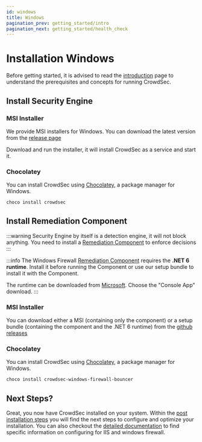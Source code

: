 ```yaml
---
id: windows
title: Windows
pagination_prev: getting_started/intro
pagination_next: getting_started/health_check
---
```


# Installation Windows

Before getting started, it is advised to read the [introduction](/unversioned/getting_started/introduction.mdx) page to understand the prerequisites and concepts for running CrowdSec.

## Install Security Engine 

### MSI Installer

We provide MSI installers for Windows. You can download the latest version from the [release page](https://github.com/crowdsecurity/crowdsec/releases/latest)

Download and run the installer, it will install CrowdSec as a service and start it.

### Chocolatey

You can install CrowdSec using [Chocolatey](https://chocolatey.org/), a package manager for Windows.

```bash
choco install crowdsec
```

## Install Remediation Component

:::warning
Security Engine by itself is a detection engine, it will not block anything. You need to install a [Remediation Component](/bouncers/intro.md) to enforce decisions
:::

:::info
The Windows Firewall [Remediation Component](/bouncers/intro.md) requires the **.NET 6 runtime**. Install it before running the Component or use our setup bundle to install it with the Component.

The runtime can be downloaded from [Microsoft](https://dotnet.microsoft.com/en-us/download/dotnet/6.0/runtime).
Choose the "Console App" download.
:::

### MSI Installer

You can download either a MSI (containing only the component) or a setup bundle (containing the component and the .NET 6 runtime) from the [github releases](https://github.com/crowdsecurity/cs-windows-firewall-bouncer/releases)


### Chocolatey

You can install CrowdSec using [Chocolatey](https://chocolatey.org/), a package manager for Windows.

```bash
choco install crowdsec-windows-firewall-bouncer
```

## Next Steps?

Great, you now have CrowdSec installed on your system. Within the [post installation steps](/getting_started/next_steps.mdx) you will find the next steps to configure and optimize your installation. You can also checkout the [detailed documentation](/docs/next/getting_started/install_windows) to find specific information on configuring for IIS and windows firewall.
